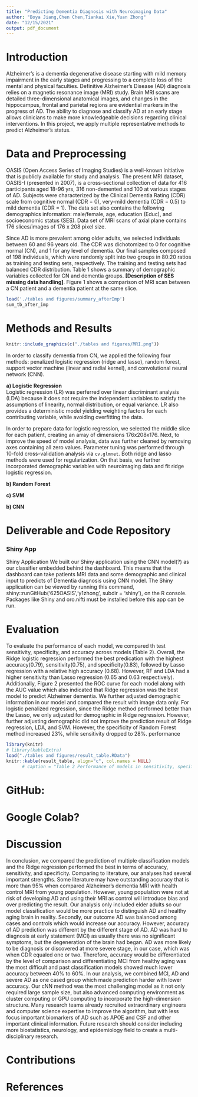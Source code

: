 ```yaml
---
title: "Predicting Dementia Diagnosis with Neuroimaging Data"
author: "Boya Jiang,Chen Chen,Tiankai Xie,Yuan Zhong"
date: "12/15/2021"
output: pdf_document
---
```

# Introduction  
Alzheimer’s is a dementia degenerative disease starting with mild memory impairment in the early stages and progressing to a complete loss of the mental and physical faculties. Definitive Alzheimer's Disease (AD) diagnosis relies on a magnetic resonance image (MRI) study. Brain MRI scans are detailed three-dimensional anatomical images, and changes in the hippocampus, frontal and parietal regions are evidential markers in the progress of AD. The ability to diagnose and classify AD at an early stage allows clinicians to make more knowledgeable decisions regarding clinical interventions. In this project, we apply multiple representative methods to predict Alzheimer's status.  

# Data and Preprocessing
OASIS (Open Access Series of Imaging Studies) is a well-known initiative that is publicly available for study and analysis. The present MRI dataset, OASIS-I (presented in 2007), is a cross-sectional collection of data for 416 participants aged 18-96 yrs, 316 non-demented and 100 at various stages of AD. Subjects were characterized by the Clinical Dementia Rating (CDR) scale from cognitive normal (CDR = 0), very-mild dementia (CDR = 0.5) to mild dementia (CDR = 1). The data set also contains the following demographics information: male/female, age, education (Educ), and socioeconomic status (SES). Data set of MRI scans of axial plane contains 176 slices/images of 176 x 208 pixel size.  

Since AD is more prevalent among older adults, we selected individuals between 60 and 96 years old. The CDR was dichotomized to 0 for cognitive normal (CN), and 1 for any level of dementia. Our final samples composed of 198 individuals, which were randomly split into two groups in 80:20 ratios as training and testing sets, respectively. The training and testing sets had balanced CDR distribution. Table 1 shows a summary of demographic variables collected for CN and dementia groups. **[Description of SES missing data handling]**. Figure 1 shows a comparison of MRI scan between a CN patient and a dementia patient at the same slice.  
```r
load('./tables and figures/summary_afterImp')
sum_tb_after_imp
```

# Methods and Results
```r
knitr::include_graphics(c("./tables and figures/MRI.png"))     
```

In order to classify dementia from CN, we applied the following four methods: penalized logistic regression (ridge and lasso), random forest, support vector machine (linear and radial kernel), and convolutional neural network (CNN).  

**a) Logistic Regression**  
Logistic regression (LR) was perferred over linear discriminant analysis (LDA) because it does not require the independent variables to satisfy the assumptions of linearity, normal distribution, or equal variance. LR also provides a deterministic model yielding weighting factors for each contributing variable, while avoiding overfitting the data.  

In order to prepare data for logistic regression, we selected the middle slice for each patient, creating an array of dimensions 176x208x176. Next, to improve the speed of model analysis, data was further cleaned by removing axes containing all zero values. Parameter tuning was performed through 10-fold cross-validation analysis via ``cv.glmnet``. Both ridge and lasso methods were used for regularization. On that basis, we further incorporated demographic variables with neuroimaging data and fit ridge logistic regression.      

**b) Random Forest**   

**c) SVM**   


**b) CNN**   


# Deliverable and Code Repository
### Shiny App
Shiny Application We built our Shiny application using the CNN model(?) as our classifier embedded behind the dashboard. This means that the dashboard can take patients MRI data and some demographic and clinical input to predicts of Dementia diagnosis using CNN model. The Shiny application can be viewed by running this command, shiny::runGitHub('625OASIS','y1zhong', subdir = 'shiny'), on the R console. Packages like Shiny and oro.nifti must be installed before this app can be run.


# Evaluation

To evaluate the performance of each model, we compared th test sensitivity, specificity, and accuracy across models (Table 2). Overall, the Ridge logistic regression performed the best predication with the highest accuracy(0.79), sensitivity(0.75), and specificity(0.83), followed by Lasso regression with a relative high accuracy (0.68). However, RF and LDA had a higher sensitivity than Lasso regression (0.65 and 0.63 respectively). Additionally, Figure 2 presented the ROC curve for each model along with the AUC value which also indicated that Ridge regression was the best model to predict Alzheimer dementia. We further adjusted demographic information in our model and compared the result with image data only. For logistic penalized regression, since the Ridge method performed better than the Lasso, we only adjusted for demographic in Ridge regression. However, further adjusting demographic did not improve the prediction result of Ridge regression, LDA, and SVM. However, the specificity of Random Forest method increased 23%, while sensitivity dropped to 28%. performance

```r
library(knitr)
# library(kableExtra)
load("./tables and figures/result_table.RData")
knitr::kable(result_table, align="c", col.names = NULL)
      # caption = "Table 2 Performance of models in sensitivity, specificity, and accuracy")
```

# GitHub:   
# Google Colab?  

# Discussion

In conclusion, we compared the prediction of multiple classification models and the Ridge regression performed the best in terms of accuracy, sensitivity, and specificity. Comparing to literature, our analyses had several important strengths. Some literature may have outstanding accuracy that is more than 95% when compared Alzheimer's dementia MRI with health control MRI from young population. However, young population were not at risk of developing AD and using their MRI as control will introduce bias and over predicting the result. Our analysis only included elder adults so our model classification would be more practice to distinguish AD and healthy aging brain in reality. Secondly, our outcome AD was balanced among cases and controls which would increase our accuracy. However, accuracy of AD prediction was different by the different stage of AD. AD was hard to diagnosis at early statement (MCI) as usually there was no significant symptoms, but the degeneration of the brain had began. AD was more likely to be diagnosis or discovered at more severe stage, in our case, which was when CDR equaled one or two. Therefore, accuracy would be differentiated by the level of comparison and differentiating MCI from healthy aging was the most difficult and past classification models showed much lower accuracy between 40% to 60%. In our analysis, we combined MCI, AD and severe AD as one cased group which made prediction harder with lower accuracy. Our cNN method was the most challenging model as it not only required large sample size, but also advanced computing environment as cluster computing or GPU computing to incorporate the high-dimension structure. Many research teams already recruited extraordinary engineers and computer science expertise to improve the algorithm, but with less focus important biomarkers of AD such as APOE and CSF and other important clinical information. Future research should consider including more biostatistics, neurology, and epidemiology field to create a multi-disciplinary research. 

# Contributions

# References




